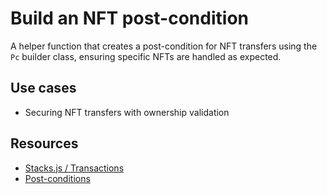 # Build an NFT post-condition

A helper function that creates a post-condition for NFT transfers using the `Pc` builder class, ensuring specific NFTs are handled as expected.

## Use cases

- Securing NFT transfers with ownership validation

## Resources

- [Stacks.js / Transactions](/stacks/stacks.js/packages/transactions)
- [Post-conditions](/stacks/stacks.js/guides/post-conditions)
